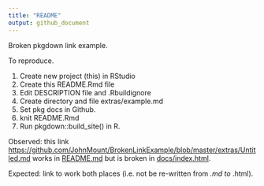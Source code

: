 ```yaml
---
title: "README"
output: github_document
---
```


Broken pkgdown link example.

To reproduce.

1) Create new project (this) in RStudio
2) Create this README.Rmd file
3) Edit DESCRIPTION file and .Rbuildignore
4) Create directory and file extras/example.md
5) Set pkg docs in Github.
6) knit README.Rmd
7) Run pkgdown::build_site() in R.

Observed: this link [https://github.com/JohnMount/BrokenLinkExample/blob/master/extras/Untitled.md](https://github.com/JohnMount/BrokenLinkExample/blob/master/extras/Untitled.md) works in [README.md](https://github.com/JohnMount/BrokenLinkExample/blob/master/README.md) but is broken in [docs/index.html](https://johnmount.github.io/BrokenLinkExample/).

Expected: link to work both places (i.e. not be re-written from *.md to *.html).

